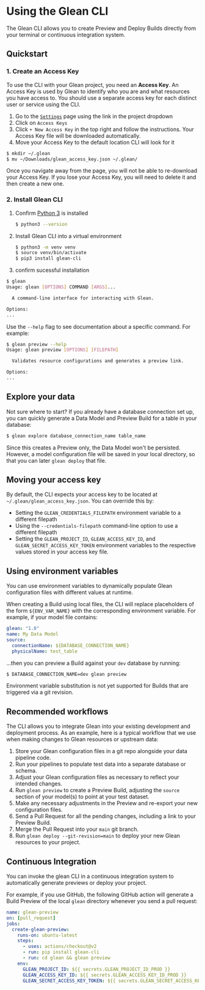 
# Using the Glean CLI

The Glean CLI allows you to create Preview and Deploy Builds directly from your terminal or continuous integration system.

## Quickstart

### 1. Create an Access Key

To use the CLI with your Glean project, you need an **Access Key**. An Access Key is used by Glean to identify who you are and what resources you have access to. You should use a separate access key for each distinct user or service using the CLI.

1.  Go to the [`Settings`](https://glean.io/app/p/settings#access_keys) page using the link in the project dropdown
2.  Click on `Access Keys`
3.  Click `+ New Access Key` in the top right and follow the instructions. Your Access Key file will be downloaded automatically.
4.  Move your Access Key to the default location CLI will look for it

```bash
$ mkdir ~/.glean
$ mv ~/Downloads/glean_access_key.json ~/.glean/
```

<Callout type="warning">
  Once you navigate away from the page, you will not be able to re-download your
  Access Key. If you lose your Access Key, you will need to delete it and then
  create a new one.
</Callout>

### 2. Install Glean CLI

1. Confirm [Python 3](https://www.python.org/downloads/) is installed
   ```bash
   $ python3 --version
   ```
2. Install Glean CLI into a virtual environment
   ```bash
   $ python3 -m venv venv
   $ source venv/bin/activate
   $ pip3 install glean-cli
   ```
3. confirm sucessful installation

```bash
$ glean
Usage: glean [OPTIONS] COMMAND [ARGS]...

  A command-line interface for interacting with Glean.

Options:
...
```

Use the `--help` flag to see documentation about a specific command. For example:

```bash
$ glean preview --help
Usage: glean preview [OPTIONS] [FILEPATH]

  Validates resource configurations and generates a preview link.

Options:
...
```

## Explore your data

Not sure where to start? If you already have a database connection set up, you can quickly generate a Data Model and Preview Build for a table in your database:

```bash
$ glean explore database_connection_name table_name
```

Since this creates a Preview only, the Data Model won't be persisted. However, a model configuration file will be saved in your local directory, so that you can later `glean deploy` that file.

## Moving your access key

By default, the CLI expects your access key to be located at `~/.glean/glean_access_key.json`. You can override this by:

- Setting the `GLEAN_CREDENTIALS_FILEPATH` environment variable to a different filepath
- Using the `--credentials-filepath` command-line option to use a different filepath
- Setting the `GLEAN_PROJECT_ID`, `GLEAN_ACCESS_KEY_ID`, and `GLEAN_SECRET_ACCESS_KEY_TOKEN` environment variables to the respective values stored in your access key file.

## Using environment variables

You can use environment variables to dynamically populate Glean configuration files with different values at runtime.

When creating a Build using local files, the CLI will replace placeholders of the form `${ENV_VAR_NAME}` with the corresponding environment variable. For example, if your model file contains:

```yaml
glean: "1.0"
name: My Data Model
source:
  connectionName: ${DATABASE_CONNECTION_NAME}
  physicalName: test_table
```

...then you can preview a Build against your `dev` database by running:

```bash
$ DATABASE_CONNECTION_NAME=dev glean preview
```

Environment variable substitution is not yet supported for Builds that are triggered via a git revision.

## Recommended workflows

The CLI allows you to integrate Glean into your existing development and deployment process. As an example, here is a typical workflow that we use when making changes to Glean resources or upstream data:

1. Store your Glean configuration files in a git repo alongside your data pipeline code.
2. Run your pipelines to populate test data into a separate database or schema.
3. Adjust your Glean configuration files as necessary to reflect your intended changes.
4. Run `glean preview` to create a Preview Build, adjusting the `source` section of your model(s) to point at your test dataset.
5. Make any necessary adjustments in the Preview and re-export your new configuration files.
6. Send a Pull Request for all the pending changes, including a link to your Preview Build.
7. Merge the Pull Request into your `main` git branch.
8. Run `glean deploy --git-revision=main` to deploy your new Glean resources to your project.

## Continuous Integration

You can invoke the glean CLI in a continuous integration system to automatically generate previews or deploy your project.

For example, if you use GitHub, the following GitHub action will generate a Build Preview of the local `glean` directory whenever you send a pull request:

```yaml
name: glean-preview
on: [pull_request]
jobs:
  create-glean-preview:
    runs-on: ubuntu-latest
    steps:
      - uses: actions/checkout@v2
      - run: pip install glean-cli
      - run: cd glean && glean preview
    env:
      GLEAN_PROJECT_ID: ${{ secrets.GLEAN_PROJECT_ID_PROD }}
      GLEAN_ACCESS_KEY_ID: ${{ secrets.GLEAN_ACCESS_KEY_ID_PROD }}
      GLEAN_SECRET_ACCESS_KEY_TOKEN: ${{ secrets.GLEAN_SECRET_ACCESS_KEY_TOKEN_PROD }}
```
